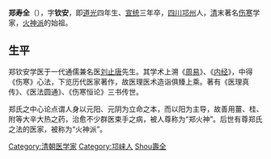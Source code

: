 '''郑寿全'''（{{bd|1824年||1911年||郑寿全}}），字'''钦安'''，即[[道光|道光]]四年生、[[宣统|宣统]]三年卒，[[四川|四川]][[邛州|邛州]]人，[[清|清]]末著名[[傷寒_(中醫)|伤寒]]学家，[[火神派|火神派]]的始祖。

==生平==
郑钦安学医于一代通儒兼名医[[刘止唐|刘止唐]]先生。其学术上溯《[[周易|周易]]》、《[[内经|内经]]》，中得《伤寒》心法，下览历代医家著作，故医理医术造诣俱臻上乘。著有《医理真传》、《医法圆通》、《伤寒恒论》三书传世。

郑氏之中心论点谓人身以元阳、元阴为立命之本，而以阳为主导，故善用薑、桂、附等大辛大热之药，治愈不少群医束手之病，被人尊称为“郑火神”。后世有尊郑氏之法的医家，被称为“火神派”。

{{清朝人物小作品}}
{{Authority control}}
{{DEFAULTSORT:Z}}
[[Category:清朝医学家|Category:清朝医学家]]
[[Category:邛崃人|Category:邛崃人]]
[[Category:鄭姓|Shou壽全]]